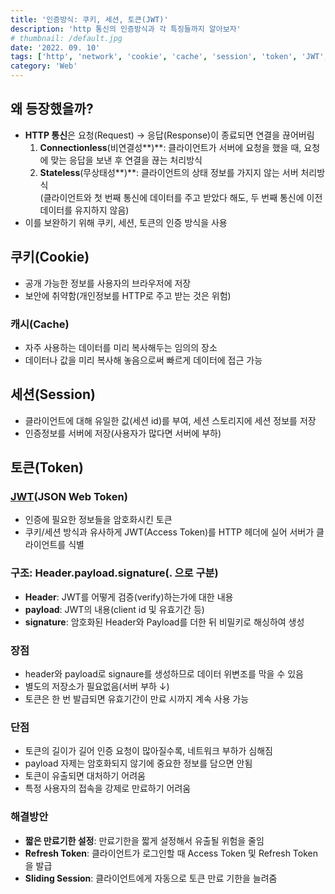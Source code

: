 ```yaml
---
title: '인증방식: 쿠키, 세션, 토큰(JWT)'
description: 'http 통신의 인증방식과 각 특징들까지 알아보자'
# thumbnail: /default.jpg
date: '2022. 09. 10'
tags: ['http', 'network', 'cookie', 'cache', 'session', 'token', 'JWT', 'TIL']
category: 'Web'
---
```


## 왜 등장했을까?

- **HTTP 통신**은 요청(Request) → 응답(Response)이 종료되면 연결을 끊어버림
  1. **Connectionless**(비연결성**)**: 클라이언트가 서버에 요청을 했을 때, 요청에 맞는 응답을 보낸 후 연결을 끊는 처리방식
  2. **Stateless**(무상태성**)**: 클라이언트의 상태 정보를 가지지 않는 서버 처리방식<br/>(클라이언트와 첫 번째 통신에 데이터를 주고 받았다 해도, 두 번째 통신에 이전 데이터를 유지하지 않음)
- 이를 보완하기 위해 쿠키, 세션, 토큰의 인증 방식을 사용

## 쿠키(Cookie)

- 공개 가능한 정보를 사용자의 브라우저에 저장
- 보안에 취약함(개인정보를 HTTP로 주고 받는 것은 위험)

### 캐시(Cache)

- 자주 사용하는 데이터를 미리 복사해두는 임의의 장소
- 데이터나 값을 미리 복사해 놓음으로써 빠르게 데이터에 접근 가능

## 세션(Session)

- 클라이언트에 대해 유일한 값(세션 id)를 부여, 세션 스토리지에 세션 정보를 저장
- 인증정보를 서버에 저장(사용자가 많다면 서버에 부하)

## 토큰(Token)

### [JWT](https://jwt.io)(JSON Web Token)

- 인증에 필요한 정보들을 암호화시킨 토큰
- 쿠키/세션 방식과 유사하게 JWT(Access Token)를 HTTP 헤더에 실어 서버가 클라이언트를 식별

### 구조: Header.payload.signature(. 으로 구분)

- **Header**: JWT를 어떻게 검증(verify)하는가에 대한 내용
- **payload**: JWT의 내용(client id 및 유효기간 등)
- **signature**: 암호화된 Header와 Payload를 더한 뒤 비밀키로 해싱하여 생성

### 장점

- header와 payload로 signaure를 생성하므로 데이터 위변조를 막을 수 있음
- 별도의 저장소가 필요없음(서버 부하 ↓)
- 토큰은 한 번 발급되면 유효기간이 만료 시까지 계속 사용 가능

### 단점

- 토큰의 길이가 길어 인증 요청이 많아질수록, 네트워크 부하가 심해짐
- payload 자제는 암호화되지 않기에 중요한 정보를 담으면 안됨
- 토큰이 유출되면 대처하기 어려움
- 특정 사용자의 접속을 강제로 만료하기 어려움

### 해결방안

- **짧은 만료기한 설정**: 만료기한을 짧게 설정해서 유출될 위험을 줄임
- **Refresh Token**: 클라이언트가 로그인할 때 Access Token 및 Refresh Token을 발급
- **Sliding Session**: 클라이언트에게 자동으로 토큰 만료 기한을 늘려줌
